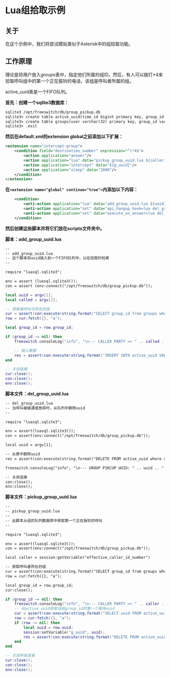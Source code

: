 # Lua组拾取示例

## 关于

在这个示例中，我们将尝试模拟类似于Asterisk中的组拾取功能。

## 工作原理

理论是将用户放入groups表中，指定他们所属的组ID。然后，有人可以拨打\*4来拾取呼叫组中的第一个正在振铃的电话，该组是呼叫者所属的组。

active_uuid表是一个FIFO队列。

**首先：创建一个sqlite3数据库：**

```xml
sqlite3 /opt/freeswitch/db/group_pickup.db
sqlite3> create table active_uuid(time_id bigint primary key, group_id varchar(32), uuid varchar(60));
sqlite3> create table groups(user varchar(32) primary key, group_id varchar(32));
sqlite3> .exit
```

**然后在default.xml的extension global之前添加以下扩展：**

```xml
<extension name="intercept-group">
	<condition field="destination_number" expression="^\*4$">
		<action application="answer"/>
		<action application="lua" data="pickup_group_uuid.lua ${callerid_number}"/>
		<action application="intercept" data="${g_uuid}"/>
		<action application="sleep" data="2000"/>
	</condition>
</extension>
```

**在`<extension name="global" continue="true">`内添加以下内容：**

```xml
	<condition>
		<anti-action application="lua" data="add_group_uuid.lua ${uuid} ${dialed_ext}"/>
		<anti-action application="set" data="api_hangup_hook=lua del_group_uuid.lua ${uuid}"/>
		<anti-action application="set" data="execute_on_answer=lua del_group_uuid.lua ${uuid}"/>
	</condition>
```

**然后创建这些脚本并将它们放在scripts文件夹中。**

**脚本：add_group_uuid.lua**

```xml
--
-- add_group_uuid.lua
-- 这个脚本将uuid插入到一个FIFO队列中，以在拾取时检索
--

require "luasql.sqlite3";

env = assert (luasql.sqlite3());
con = assert (env:connect("/opt/freeswitch/db/group_pickup.db"));
```

```lua
local uuid = argv[1];
local called = argv[2];

-- 获取被呼叫方所在的组
cur = assert(con:execute(string.format("SELECT group_id from groups where user='%s'", called)));
row = cur:fetch({}, "a");

local group_id = row.group_id;

if (group_id ~= nil) then
    freeswitch.consoleLog("info", "\n--- CALLED PARTY => " .. called .. " , GROUP = " .. group_id .. ", UUID = " .. uuid .. " ---\n")

    -- 插入数据
    res = assert(con:execute(string.format("INSERT INTO active_uuid VALUES(julianday('now'),'%s','%s')", group_id, uuid)));
end

-- 关闭连接
cur:close();
con:close();
env:close();
```

**脚本文件：del\_group\_uuid.lua**

```xml
-- del_group_uuid.lua
-- 当呼叫被接通或放弃时，从队列中删除uuid
--

require "luasql.sqlite3";

env = assert(luasql.sqlite3());
con = assert(env:connect("/opt/freeswitch/db/group_pickup.db"));

local uuid = argv[1];

-- 从表中删除uuid
res = assert(con:execute(string.format("DELETE FROM active_uuid where uuid='%s'", uuid)));

freeswitch.consoleLog("info", "\n--- GROUP PIKCUP UUID: " .. uuid .. " DELETED ---\n")

-- 关闭连接
con:close();
env:close();
```

**脚本文件：pickup\_group\_uuid.lua**

```xml
-- 
-- pickup_group_uuid.lua
--
-- 此脚本从组的队列数据库中获取第一个正在振铃的呼叫
--

require "luasql.sqlite3";

env = assert(luasql.sqlite3());
con = assert(env:connect("/opt/freeswitch/db/group_pickup.db"));

local caller = session:getVariable("effective_caller_id_number")

-- 获取呼叫者所在的组
cur = assert(con:execute(string.format("SELECT group_id from groups where user='%s'", caller)));
row = cur:fetch({}, "a");

local group_id = row.group_id;
cur:close();
```

```lua
if (group_id ~= nil) then
	freeswitch.consoleLog("info", "\n--- CALLER PARTY => " .. caller .. " , GROUP = " .. group_id .. " ---\n")
	-- 从active_uuid获取当前group_id的第一个等待uuid
	cur = assert(con:execute(string.format("SELECT uuid FROM active_uuid WHERE group_id = '%s' ORDER BY time_id DESC LIMIT 1", group_id)));
	row = cur:fetch({}, "a");
	if (row ~= nil) then
		local uuid = row.uuid;
		session:setVariable("g_uuid", uuid);
		res = assert(con:execute(string.format("DELETE FROM active_uuid WHERE uuid = '%s'", uuid)));
	end
end

-- 关闭所有连接
cur:close();
con:close();
env:close();
```